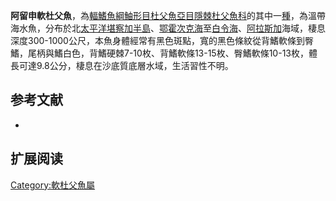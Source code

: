 {{Speciesbox
| name = 阿留申軟杜父魚
| image = 
| image_width = 250px
| image_caption = 
| status = NE
| status_system = IUCN3.1
| genus = Malacocottus
| species = aleuticus
| authority = [[Smith|Smith]], 1904
| synonyms = *''Thecopterus aleuticus,Smith, 1904''
}}

'''阿留申軟杜父魚'''，為[[輻鰭魚綱|輻鰭魚綱]][[鮋形目|鮋形目]][[杜父魚亞目|杜父魚亞目]][[隱棘杜父魚科|隱棘杜父魚科]]的其中一[[種|種]]，為溫帶海水魚，分布於北[[太平洋|太平洋]][[堪察加半島|堪察加半島]]、[[鄂霍次克海|鄂霍次克海]]至[[白令海|白令海]]、[[阿拉斯加|阿拉斯加]]海域，棲息深度300-1000公尺，本魚身體經常有黑色斑點，寬的黑色條紋從背鰭軟條到臀鰭，尾柄與鰭白色，背鰭硬棘7-10枚、背鰭軟條13-15枚、臀鰭軟條10-13枚，體長可達9.8公分，棲息在沙底質底層水域，生活習性不明。
==参考文献==
*{{FishBase_species|genus=Malacocottus|species=aleuticus|year=2014|month=5}}

== 扩展阅读 ==
{{refbegin}}
{{wikispecies-inline|Malacocottus aleuticus|阿留申軟杜父魚}}
{{refend}}

{{Wikispecies|Malacocottus aleuticus}}
{{Taxonbar|from=Q2174596}}

[[Category:軟杜父魚屬|Category:軟杜父魚屬]]


{{魚類小作品}}